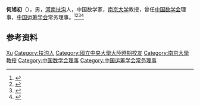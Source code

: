 '''何旭初'''（{{bd|1921年||1990年}}），男，[[河南|河南]][[扶沟|扶沟]]人，中国数学家，[[南京大学|南京大学]]教授，曾任[[中国数学会|中国数学会]]理事，[[中国运筹学会|中国运筹学会]]常务理事。<ref>{{Cite book|title=20世纪中华人物名字号辞典|author=周家珍编著|publisher=法律出版社|year=2000|isbn=9787503628320|location=北京|pages=}}</ref><ref>{{Cite book|title=中国近现代人物别名词典|author=徐为民编|publisher=沈阳出版社|year=1993|isbn=|location=沈阳|pages=}}</ref><ref>{{Cite book|title=中华当代文化名人大辞典|author=张品兴, 殷登祥, 陈有进等主编|publisher=中国广播电视出版社|year=1992|isbn=9787504315137|location=北京|pages=}}</ref><ref>{{Cite book|title=二十世纪中国名人辞典|author=蔡开松, 于信凤主编; 曾卓明, 周溯源, 赵书刚副主编|publisher=辽宁人民出版社|year=1991|isbn=|location=沈阳|pages=}}</ref>

== 参考资料 ==
{{reflist}}

{{Navboxes
| title  = 何旭初在[[中国数学会|中国数学会]]的职务
| list1  =
{{中国数学会第三届理事会}}
{{中国数学会第四届理事会}}
}}
{{Navboxes
| title  = 何旭初在[[中国运筹学会|中国运筹学会]]的职务
| list1  =
{{中国运筹学会第一届理事会}}
}}

{{Authority control}}
{{DEFAULTSORT:He何}}
[[Category:何姓|Xu]]
[[Category:扶沟人|Category:扶沟人]]
[[Category:國立中央大學大陸時期校友|Category:國立中央大學大陸時期校友]]
[[Category:南京大學教授|Category:南京大學教授]]
[[Category:中国数学会理事|Category:中国数学会理事]]
[[Category:中国运筹学会常务理事|Category:中国运筹学会常务理事]]

{{中国人物小作品}}